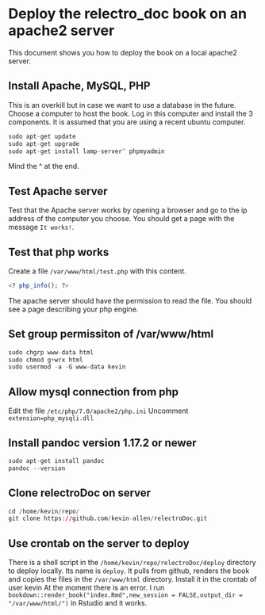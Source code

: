 # Deploy the relectro_doc book on an apache2 server

This document shows you how to deploy the book on a local apache2 server.

## Install Apache, MySQL, PHP

This is an overkill but in case we want to use a database in the future.
Choose a computer to host the book.
Log in this computer and install the 3 components.
It is assumed that you are using a recent ubuntu computer.

```r
sudo apt-get update
sudo apt-get upgrade
sudo apt-get install lamp-server^ phpmyadmin
```

Mind the ^ at the end.

## Test Apache server
Test that the Apache server works by opening a browser and go to the ip address of the computer you choose.
You should get a page with the message `It works!`.

## Test that php works

Create a file `/var/www/html/test.php` with this content.
```r
<? php_info(); ?>
```
The apache server should have the permission to read the file.
You should see a page describing your php engine.

## Set group permissiton of /var/www/html
```r
sudo chgrp www-data html
sudo chmod g+wrx html
sudo usermod -a -G www-data kevin
```

## Allow mysql connection from php

Edit the file `/etc/php/7.0/apache2/php.ini`
Uncomment `extension=php_mysqli.dll`

## Install pandoc version 1.17.2 or newer
```r
sudo apt-get install pandoc
pandoc --version
```

## Clone relectroDoc on server
```r
cd /home/kevin/repo/
git clone https://github.com/kevin-allen/relectroDoc.git
```

## Use crontab on the server to deploy

There is a shell script in the `/home/kevin/repo/relectroDoc/deploy` directory to deploy locally.
Its name is `deploy`.
It pulls from github, renders the book and copies the files in the `/var/www/html` directory.
Install it in the crontab of user kevin
At the moment there is an error.
I run `bookdown::render_book("index.Rmd",new_session = FALSE,output_dir = "/var/www/html/")` in Rstudio and it works.

